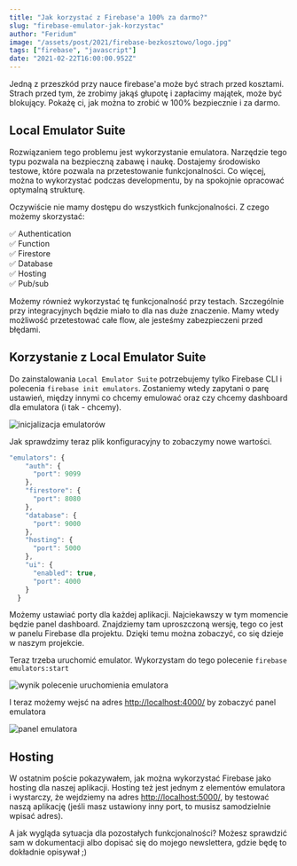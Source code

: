```yaml
---
title: "Jak korzystać z Firebase'a 100% za darmo?"
slug: "firebase-emulator-jak-korzystac"
author: "Feridum"
image: "/assets/post/2021/firebase-bezkosztowo/logo.jpg"
tags: ["firebase", "javascript"]
date: "2021-02-22T16:00:00.952Z"
---
```


Jedną z przeszkód przy nauce firebase'a może być strach przed kosztami. Strach przed tym, że zrobimy jakąś głupotę i zapłacimy majątek, może być blokujący. Pokażę ci, jak można to zrobić w 100% bezpiecznie i za darmo.



## Local Emulator Suite

Rozwiązaniem tego problemu jest wykorzystanie emulatora. Narzędzie tego typu pozwala na bezpieczną zabawę i naukę. Dostajemy środowisko testowe, które pozwala na przetestowanie funkcjonalności. Co więcej, można to wykorzystać podczas developmentu, by na spokojnie opracować optymalną strukturę. 

Oczywiście nie mamy dostępu do wszystkich funkcjonalności. Z czego możemy skorzystać:

✅ Authentication  
✅ Function  
✅ Firestore  
✅ Database  
✅ Hosting  
✅ Pub/sub  

Możemy również wykorzystać tę funkcjonalność przy testach. Szczególnie przy integracyjnych będzie miało to dla nas duże znaczenie. Mamy wtedy możliwość przetestować całe flow, ale jesteśmy zabezpieczeni przed błędami.

## Korzystanie z Local Emulator Suite

Do zainstalowania `Local Emulator Suite` potrzebujemy tylko Firebase CLI i polecenia `firebase init emulators`. Zostaniemy wtedy zapytani o parę ustawień, między innymi co chcemy emulować oraz czy chcemy dashboard dla emulatora (i tak - chcemy).

![inicjalizacja emulatorów](/assets/post/2021/firebase-bezkosztowo/init.png)

Jak sprawdzimy teraz plik konfiguracyjny to zobaczymy nowe wartości. 

```js
"emulators": {
    "auth": {
      "port": 9099
    },
    "firestore": {
      "port": 8080
    },
    "database": {
      "port": 9000
    },
    "hosting": {
      "port": 5000
    },
    "ui": {
      "enabled": true,
      "port": 4000
    }
  }
```

Możemy ustawiać porty dla każdej aplikacji. Najciekawszy w tym momencie będzie panel dashboard. Znajdziemy tam uproszczoną wersję, tego co jest w panelu Firebase dla projektu. Dzięki temu można zobaczyć, co się dzieje w naszym projekcie.

Teraz trzeba uruchomić emulator. Wykorzystam do tego polecenie `firebase emulators:start`

![wynik polecenie uruchomienia emulatora](/assets/post/2021/firebase-bezkosztowo/start.png)

I teraz możemy wejsć na adres [http://localhost:4000/](http://localhost:4000/) by zobaczyć panel emulatora

![panel emulatora](/assets/post/2021/firebase-bezkosztowo/panel.png)

## Hosting

W ostatnim poście pokazywałem, jak można wykorzystać Firebase jako hosting dla naszej aplikacji. Hosting też jest jednym z elementów emulatora i wystarczy, że wejdziemy na adres [http://localhost:5000/](http://localhost:5000/), by testować naszą aplikację (jeśli masz ustawiony inny port, to musisz samodzielnie wpisać adres). 

A jak wygląda sytuacja dla pozostałych funkcjonalności? Możesz sprawdzić sam w dokumentacji albo dopisać się do mojego newslettera, gdzie będę to dokładnie opisywał ;)